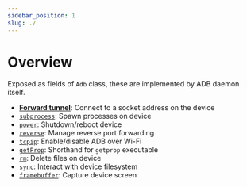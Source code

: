 ```yaml
---
sidebar_position: 1
slug: ./
---
```


# Overview

Exposed as fields of `Adb` class, these are implemented by ADB daemon itself.

* [**Forward tunnel**](./socket.mdx#forward-tunnel): Connect to a socket address on the device
* [`subprocess`](./subprocess.mdx): Spawn processes on device
* [`power`](./power.mdx): Shutdown/reboot device
* [`reverse`](./reverse.mdx): Manage reverse port forwarding
* [`tcpip`](./tcpip.mdx): Enable/disable ADB over Wi-Fi
* [`getProp`](./get-prop.mdx): Shorthand for `getprop` executable
* [`rm`](./rm.md): Delete files on device
* [`sync`](./sync/index.mdx): Interact with device filesystem
* [`framebuffer`](./framebuffer.mdx): Capture device screen
